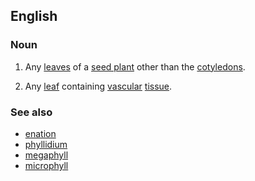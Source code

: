 ==English==

===Noun===
{{en-noun|head=[[true]] [[leaf]]|[[true]] [[leaves]]}}

# {{context|botany|lang=en}} Any [[leaf|leaves]] of a [[seed plant]] other than the [[cotyledon]]s.
# {{context|botany|lang=en}} Any [[leaf]] containing [[vascular]] [[tissue]].

===See also===
* [[enation]]
* [[phyllidium]]
* [[megaphyll]]
* [[microphyll]]